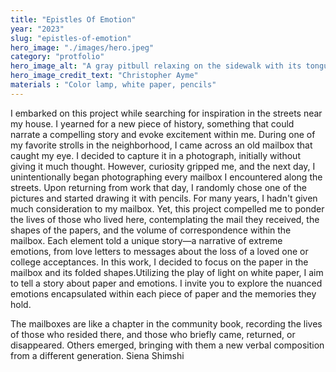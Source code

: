 ```yaml
---
title: "Epistles Of Emotion"
year: "2023"
slug: "epistles-of-emotion"
hero_image: "./images/hero.jpeg"
category: "protfolio"
hero_image_alt: "A gray pitbull relaxing on the sidewalk with its tongue hanging out"
hero_image_credit_text: "Christopher Ayme"
materials : "Color lamp, white paper, pencils"
---
```


I embarked on this project while searching for inspiration in the streets
near my house. I yearned for a new piece of history, something that
could narrate a compelling story and evoke excitement within me.
During one of my favorite strolls in the neighborhood, I came across an
old mailbox that caught my eye. I decided to capture it in a photograph,
initially without giving it much thought. However, curiosity gripped me,
and the next day, I unintentionally began photographing every mailbox I
encountered along the streets. Upon returning from work that day, I
randomly chose one of the pictures and started drawing it with pencils.
For many years, I hadn't given much consideration to my mailbox. Yet,
this project compelled me to ponder the lives of those who lived here,
contemplating the mail they received, the shapes of the papers, and the
volume of correspondence within the mailbox. Each element told a
unique story—a narrative of extreme emotions, from love letters to
messages about the loss of a loved one or college acceptances.
In this work, I decided to focus on the paper in the mailbox and its
folded shapes.Utilizing the play of light on white paper, I aim to tell a
story about paper and emotions. I invite you to explore the nuanced
emotions encapsulated within each piece of paper and the memories
they hold.

The mailboxes are like a chapter in the community book, recording the lives of those who resided there, and those who
briefly came, returned, or disappeared. Others emerged, bringing with them a new verbal composition from a different
generation.
Siena Shimshi